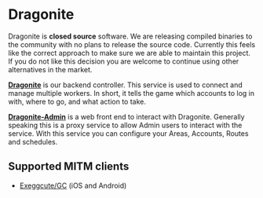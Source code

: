 # Dragonite

Dragonite is **closed source** software. We are releasing compiled binaries to the community with no plans to release the source code. Currently this feels like the correct approach to make sure we are able to maintain this project. If you do not like this decision you are welcome to continue using other alternatives in the market.

[**Dragonite**](https://github.com/UnownHash/Dragonite-Public) is our backend controller. This service is used to connect and manage multiple workers. In short, it tells the game which accounts to log in with, where to go, and what action to take.

[**Dragonite-Admin**](https://github.com/UnownHash/Dragonite-Public) is a web front end to interact with Dragonite. Generally speaking this is a proxy service to allow Admin users to interact with the service. With this service you can configure your Areas, Accounts, Routes and schedules.

## Supported MITM clients

- [Exeggcute/GC](https://jorgschulze73.github.io/gc-docs/) (iOS and Android)
